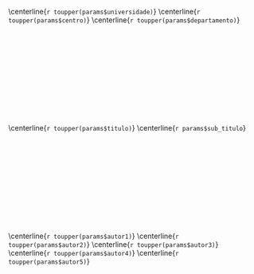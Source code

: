 \centerline{`r toupper(params$universidade)`}
\centerline{`r toupper(params$centro)`}
\centerline{`r toupper(params$departamento)`}

&nbsp;

&nbsp;

&nbsp;

&nbsp;

&nbsp;

&nbsp;


\centerline{`r toupper(params$titulo)`}
\centerline{`r params$sub_titulo`}


&nbsp;

&nbsp;

&nbsp;

&nbsp;

&nbsp;

&nbsp;

\centerline{`r toupper(params$autor1)`}
\centerline{`r toupper(params$autor2)`}
\centerline{`r toupper(params$autor3)`}
\centerline{`r toupper(params$autor4)`}
\centerline{`r toupper(params$autor5)`}
&nbsp;

&nbsp;

&nbsp;

&nbsp;

&nbsp;

\centerline{Florianópolis}
\centerline{2021}

